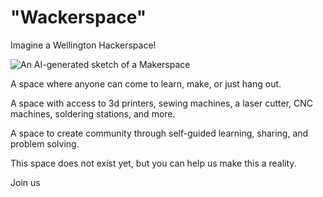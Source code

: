 
# "Wackerspace"

Imagine a Wellington Hackerspace!

![An AI-generated sketch of a Makerspace](/makerspace-sketch.jpg)

A space where anyone can come to learn, make, or just hang out.

A space with access to 3d printers, sewing machines, a laser cutter, CNC machines, soldering stations, and more.

A space to create community through self-guided learning, sharing, and problem solving.

This space does not exist yet, but you can help us make this a reality.

<Link class="btn btn-primary mt-5" href="/join">Join us</Link>

